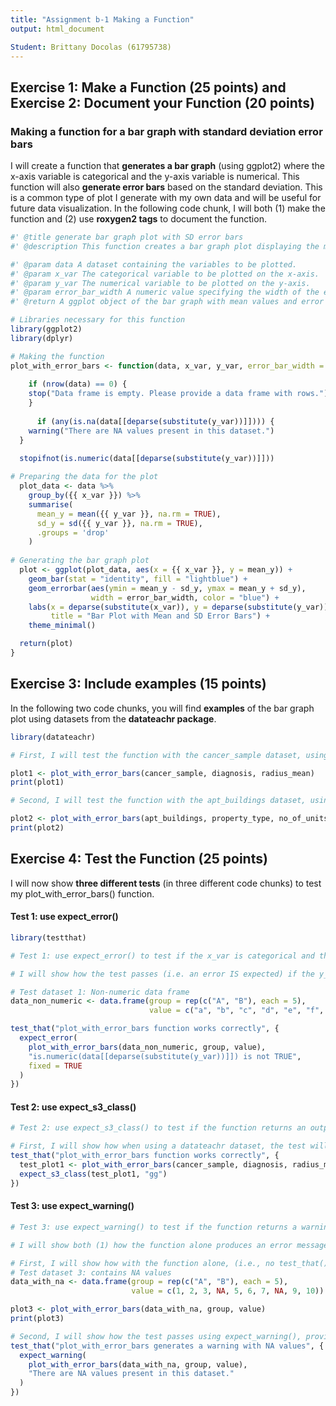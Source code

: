 ```yaml
---
title: "Assignment b-1 Making a Function"
output: html_document

Student: Brittany Docolas (61795738)
---
```


## Exercise 1: Make a Function (25 points) and Exercise 2: Document your Function (20 points)

### Making a function for a bar graph with standard deviation error bars
I will create a function that **generates a bar graph** (using ggplot2) where the x-axis variable is categorical and the y-axis variable is numerical. This function will also **generate error bars** based on the standard deviation. This is a common type of plot I generate with my own data and will be useful for future data visualization. In the following code chunk, I will both (1) make the function and (2) use **roxygen2 tags** to document the function.
```r
#' @title generate bar graph plot with SD error bars
#' @description This function creates a bar graph plot displaying the mean of a numerical y-variable with standard deviation error bars, across a specified categorical x-variable.

#' @param data A dataset containing the variables to be plotted.
#' @param x_var The categorical variable to be plotted on the x-axis.
#' @param y_var The numerical variable to be plotted on the y-axis.
#' @param error_bar_width A numeric value specifying the width of the error bars (default is 0.15).
#' @return A ggplot object of the bar graph with mean values and error bars.

# Libraries necessary for this function
library(ggplot2)
library(dplyr)

# Making the function
plot_with_error_bars <- function(data, x_var, y_var, error_bar_width = 0.15) {
  
    if (nrow(data) == 0) {
    stop("Data frame is empty. Please provide a data frame with rows.")
    }
  
      if (any(is.na(data[[deparse(substitute(y_var))]]))) {
    warning("There are NA values present in this dataset.")
  }
  
  stopifnot(is.numeric(data[[deparse(substitute(y_var))]]))

# Preparing the data for the plot
  plot_data <- data %>%
    group_by({{ x_var }}) %>%
    summarise(
      mean_y = mean({{ y_var }}, na.rm = TRUE),
      sd_y = sd({{ y_var }}, na.rm = TRUE),
      .groups = 'drop'
    )
  
# Generating the bar graph plot
  plot <- ggplot(plot_data, aes(x = {{ x_var }}, y = mean_y)) +
    geom_bar(stat = "identity", fill = "lightblue") +  
    geom_errorbar(aes(ymin = mean_y - sd_y, ymax = mean_y + sd_y), 
                  width = error_bar_width, color = "blue") +  
    labs(x = deparse(substitute(x_var)), y = deparse(substitute(y_var)), 
         title = "Bar Plot with Mean and SD Error Bars") +
    theme_minimal()

  return(plot)
}
```

## Exercise 3: Include examples (15 points)

In the following two code chunks, you will find **examples** of the bar graph plot using datasets from the **datateachr package**.
```r
library(datateachr)

# First, I will test the function with the cancer_sample dataset, using diagnosis as the categorical x_var and radius_mean as the numerical y_var

plot1 <- plot_with_error_bars(cancer_sample, diagnosis, radius_mean)
print(plot1)

```

```r
# Second, I will test the function with the apt_buildings dataset, using property_type as the categorical x_var and no_of_units as the numerical y_var

plot2 <- plot_with_error_bars(apt_buildings, property_type, no_of_units)
print(plot2)

```

## Exercise 4: Test the Function (25 points)

I will now show **three different tests** (in three different code chunks) to test my plot_with_error_bars() function.

#### Test 1: use expect_error()
```r
library(testthat) 

# Test 1: use expect_error() to test if the x_var is categorical and the y_var is numerical

# I will show how the test passes (i.e. an error IS expected) if the y_var is non-numerical:

# Test dataset 1: Non-numeric data frame
data_non_numeric <- data.frame(group = rep(c("A", "B"), each = 5),
                               value = c("a", "b", "c", "d", "e", "f", "g", "h", "i", "j"))

test_that("plot_with_error_bars function works correctly", {
  expect_error(
    plot_with_error_bars(data_non_numeric, group, value),
    "is.numeric(data[[deparse(substitute(y_var))]]) is not TRUE",
    fixed = TRUE
  )
})
```

#### Test 2: use expect_s3_class()

```r
# Test 2: use expect_s3_class() to test if the function returns an output of a ggplot object using ggplot2

# First, I will show how when using a datateachr dataset, the test will pass (and a ggplot2 object will be produced)
test_that("plot_with_error_bars function works correctly", {
  test_plot1 <- plot_with_error_bars(cancer_sample, diagnosis, radius_mean)
  expect_s3_class(test_plot1, "gg") 
})
```

#### Test 3: use expect_warning()

```r
# Test 3: use expect_warning() to test if the function returns a warning message, but also still returns a ggplot2 object output

# I will show both (1) how the function alone produces an error message if a dataset is used that contains NA values, then (2) how using the expect_warning() function shows the test passes when a dataset is used that contains NA values.

# First, I will show how with the function alone, (i.e., no test_that() function yet) an error message will be raised when there are NA values present in the dataset
# Test dataset 3: contains NA values
data_with_na <- data.frame(group = rep(c("A", "B"), each = 5),
                           value = c(1, 2, 3, NA, 5, 6, 7, NA, 9, 10))

plot3 <- plot_with_error_bars(data_with_na, group, value)
print(plot3)

```
```r
# Second, I will show how the test passes using expect_warning(), proving that the function will correctly raise a warning message
test_that("plot_with_error_bars generates a warning with NA values", {
  expect_warning(
    plot_with_error_bars(data_with_na, group, value),
    "There are NA values present in this dataset."
  )
})

```